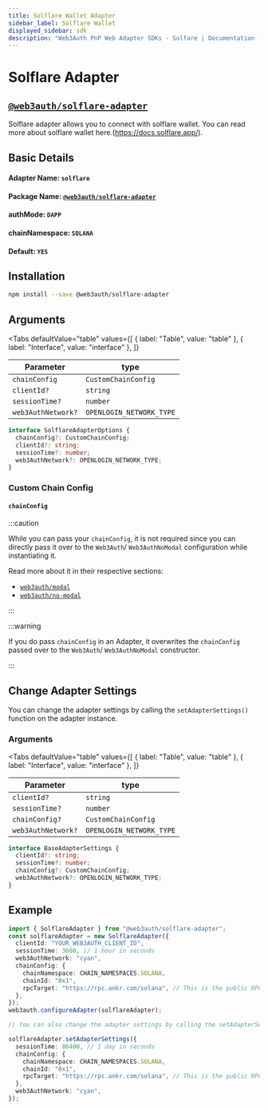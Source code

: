 ```yaml
---
title: Solflare Wallet Adapter
sidebar_label: Solflare Wallet
displayed_sidebar: sdk
description: "Web3Auth PnP Web Adapter SDKs - Solfare | Documentation - Web3Auth"
---
```


# Solflare Adapter


## [`@web3auth/solflare-adapter`](https://npmjs.com/package/@web3auth/solflare-adapter)

Solflare adapter allows you to connect with solflare wallet. You can read more about solflare wallet here.(https://docs.solflare.app/).

## Basic Details

#### Adapter Name: `solflare`

#### Package Name: [`@web3auth/solflare-adapter`](https://npmjs.com/package/@web3auth/solflare-adapter)

#### authMode: `DAPP`

#### chainNamespace: `SOLANA`

#### Default: `YES`

## Installation

```bash npm2yarn
npm install --save @web3auth/solflare-adapter
```

## Arguments

<Tabs
  defaultValue="table"
  values={[
    { label: "Table", value: "table" },
    { label: "Interface", value: "interface" },
  ]}
>

<TabItem value="table">

| Parameter          | type                     |
| ------------------ | ------------------------ |
| `chainConfig`      | `CustomChainConfig`      |
| `clientId?`        | `string`                 |
| `sessionTime?`     | `number`                 |
| `web3AuthNetwork?` | `OPENLOGIN_NETWORK_TYPE` |

</TabItem>

<TabItem value="interface">

```ts
interface SolflareAdapterOptions {
  chainConfig?: CustomChainConfig;
  clientId?: string;
  sessionTime?: number;
  web3AuthNetwork?: OPENLOGIN_NETWORK_TYPE;
}
```

</TabItem>

</Tabs>

### Custom Chain Config

#### `chainConfig`

:::caution

While you can pass your `chainConfig`, it is not required since you can directly pass it over to the `Web3Auth`/ `Web3AuthNoModal` configuration while
instantiating it.

Read more about it in their respective sections:

- [`web3auth/modal`](/sdk/pnp/web/modal/initialize#adding-a-custom-chain-configuration)
- [`web3auth/no-modal`](/sdk/pnp/web/no-modal/initialize#adding-a-custom-chain-configuration)

:::

:::warning

If you do pass `chainConfig` in an Adapter, it overwrites the `chainConfig` passed over to the `Web3Auth`/ `Web3AuthNoModal` constructor.

:::

## Change Adapter Settings

You can change the adapter settings by calling the `setAdapterSettings()` function on the adapter instance.

### Arguments

<Tabs
  defaultValue="table"
  values={[
    { label: "Table", value: "table" },
    { label: "Interface", value: "interface" },
  ]}
>

<TabItem value="table">

| Parameter          | type                     |
| ------------------ | ------------------------ |
| `clientId?`        | `string`                 |
| `sessionTime?`     | `number`                 |
| `chainConfig?`     | `CustomChainConfig`      |
| `web3AuthNetwork?` | `OPENLOGIN_NETWORK_TYPE` |

</TabItem>

<TabItem value="interface">

```ts
interface BaseAdapterSettings {
  clientId?: string;
  sessionTime?: number;
  chainConfig?: CustomChainConfig;
  web3AuthNetwork?: OPENLOGIN_NETWORK_TYPE;
}
```

</TabItem>

</Tabs>

## Example

```ts
import { SolflareAdapter } from "@web3auth/solflare-adapter";
const solflareAdapter = new SolflareAdapter({
  clientId: "YOUR_WEB3AUTH_CLIENT_ID",
  sessionTime: 3600, // 1 hour in seconds
  web3AuthNetwork: "cyan",
  chainConfig: {
    chainNamespace: CHAIN_NAMESPACES.SOLANA,
    chainId: "0x1",
    rpcTarget: "https://rpc.ankr.com/solana", // This is the public RPC we have added, please pass on your own endpoint while creating an app
  },
});
web3auth.configureAdapter(solflareAdapter);

// You can also change the adapter settings by calling the setAdapterSettings() function on the adapter instance.

solflareAdapter.setAdapterSettings({
  sessionTime: 86400, // 1 day in seconds
  chainConfig: {
    chainNamespace: CHAIN_NAMESPACES.SOLANA,
    chainId: "0x1",
    rpcTarget: "https://rpc.ankr.com/solana", // This is the public RPC we have added, please pass on your own endpoint while creating an app
  },
  web3AuthNetwork: "cyan",
});
```
